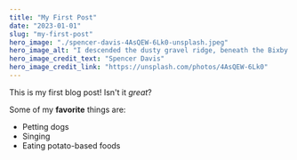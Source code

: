 ```yaml
---
title: "My First Post"
date: "2023-01-01"
slug: "my-first-post"
hero_image: "./spencer-davis-4AsQEW-6Lk0-unsplash.jpeg"
hero_image_alt: "I descended the dusty gravel ridge, beneath the Bixby Canyon bridge."
hero_image_credit_text: "Spencer Davis"
hero_image_credit_link: "https://unsplash.com/photos/4AsQEW-6Lk0"
---
```


This is my first blog post! Isn't it *great*?

Some of my **favorite** things are:

* Petting dogs
* Singing
* Eating potato-based foods